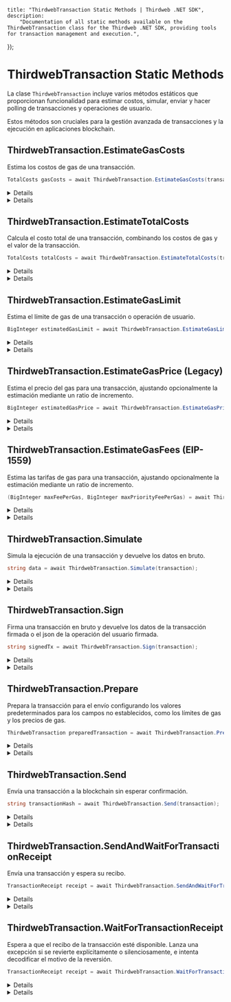 
	title: "ThirdwebTransaction Static Methods | Thirdweb .NET SDK",
	description:
		"Documentation of all static methods available on the ThirdwebTransaction class for the Thirdweb .NET SDK, providing tools for transaction management and execution.",
});

# ThirdwebTransaction Static Methods

La clase `ThirdwebTransaction` incluye varios métodos estáticos que proporcionan funcionalidad para estimar costos, simular, enviar y hacer polling de transacciones y operaciones de usuario.

Estos métodos son cruciales para la gestión avanzada de transacciones y la ejecución en aplicaciones blockchain.

## ThirdwebTransaction.EstimateGasCosts

Estima los costos de gas de una transacción.

```csharp
TotalCosts gasCosts = await ThirdwebTransaction.EstimateGasCosts(transaction);
```

<Details summary="Parameters">

### transaction (required)

Una instancia de `ThirdwebTransaction`. La transacción para la que estás estimando los costos de gas.

</Details>

<Details summary="Return Value">

### TotalCosts

Devuelve los costos estimados de gas como `TotalCosts`, incluyendo los costos en `ether` y `wei`.

</Details>

## ThirdwebTransaction.EstimateTotalCosts

Calcula el costo total de una transacción, combinando los costos de gas y el valor de la transacción.

```csharp
TotalCosts totalCosts = await ThirdwebTransaction.EstimateTotalCosts(transaction);
```

<Details summary="Parameters">

### transaction (required)

Una instancia de `ThirdwebTransaction`. La transacción para la que estás calculando los costos totales.

</Details>

<Details summary="Return Value">

### TotalCosts

Devuelve los costos totales de la transacción como `TotalCosts`, que abarca tanto los costos de gas como el valor de la transacción en `ether` y `wei`.

</Details>

## ThirdwebTransaction.EstimateGasLimit

Estima el límite de gas de una transacción o operación de usuario.

```csharp
BigInteger estimatedGasLimit = await ThirdwebTransaction.EstimateGasLimit(transaction);
```

<Details summary="Parameters">

### transaction (required)

Una instancia de `ThirdwebTransaction`. La transacción para la que estás estimando el límite de gas.

</Details>

<Details summary="Return Value">

### BigInteger

Devuelve el límite de gas estimado como un `BigInteger`.

</Details>

## ThirdwebTransaction.EstimateGasPrice (Legacy)

Estima el precio del gas para una transacción, ajustando opcionalmente la estimación mediante un ratio de incremento.

```csharp
BigInteger estimatedGasPrice = await ThirdwebTransaction.EstimateGasPrice(transaction, withBump);
```

<Details summary="Parameters">

### transaction (required)

Una instancia de `ThirdwebTransaction`. La transacción para la que estás estimando el precio del gas.

### withBump (opcional)

Un valor booleano que indica si ajustar la estimación del precio del gas mediante un factor para tener en cuenta las condiciones de la red. El valor predeterminado es `true`.

</Details>

<Details summary="Return Value">

### BigInteger

Devuelve el precio estimado del gas como un `BigInteger`.

</Details>

## ThirdwebTransaction.EstimateGasFees (EIP-1559)

Estima las tarifas de gas para una transacción, ajustando opcionalmente la estimación mediante un ratio de incremento.

```csharp
(BigInteger maxFeePerGas, BigInteger maxPriorityFeePerGas) = await ThirdwebTransaction.EstimateGasFees(transaction, withBump);
```

<Details summary="Parameters">

### transaction (required)

Una instancia de `ThirdwebTransaction`. La transacción para la que estás estimando las tarifas de gas.

### withBump (opcional)

Un valor booleano que indica si ajustar las tarifas de gas estimadas mediante un factor para tener en cuenta las condiciones de la red. El valor predeterminado es `true`.

</Details>

<Details summary="Return Value">

### (BigInteger maxFeePerGas, BigInteger maxPriorityFeePerGas)

Devuelve una tupla que contiene la tarifa máxima estimada por gas y la tarifa máxima de prioridad por gas, ambas como `BigInteger`.

</Details>

## ThirdwebTransaction.Simulate

Simula la ejecución de una transacción y devuelve los datos en bruto.

```csharp
string data = await ThirdwebTransaction.Simulate(transaction);
```

<Details summary="Parameters">

### transaction (required)

Una instancia de `ThirdwebTransaction`. La transacción que estás simulando.

</Details>

<Details summary="Return Value">

### string

Devuelve los datos en bruto de la transacción simulada como un `string`.

</Details>

## ThirdwebTransaction.Sign

Firma una transacción en bruto y devuelve los datos de la transacción firmada o el json de la operación del usuario firmada.

```csharp
string signedTx = await ThirdwebTransaction.Sign(transaction);
```

<Details summary="Parameters">

### transaction (required)

Una instancia de `ThirdwebTransaction`. La transacción que estás firmando.

</Details>

<Details summary="Return Value">

### string

Devuelve los datos de la transacción firmada como un `string` o el json de la operación del usuario firmada si se está utilizando Account Abstraction.

</Details>

## ThirdwebTransaction.Prepare

Prepara la transacción para el envío configurando los valores predeterminados para los campos no establecidos, como los límites de gas y los precios de gas.

```csharp
ThirdwebTransaction preparedTransaction = await ThirdwebTransaction.Prepare(transaction);
```

<Details summary="Parameters">

### transaction (required)

Una instancia de `ThirdwebTransaction`. La transacción que deseas preparar para el envío.

</Details>

<Details summary="Return Value">

### ThirdwebTransaction

Devuelve la transacción preparada como una instancia de `ThirdwebTransaction`, con todos los campos necesarios completados.

</Details>

## ThirdwebTransaction.Send

Envía una transacción a la blockchain sin esperar confirmación.

```csharp
string transactionHash = await ThirdwebTransaction.Send(transaction);
```

<Details summary="Parámetros">

### transaction (required)

Una instancia de `ThirdwebTransaction`. La transacción que deseas enviar a la blockchain.

</Details>

<Details summary="Valor de retorno">

### string

Devuelve el hash de la transacción como una `string`.

</Details>

## ThirdwebTransaction.SendAndWaitForTransactionReceipt

Envía una transacción y espera su recibo.

```csharp
TransactionReceipt receipt = await ThirdwebTransaction.SendAndWaitForTransactionReceipt(transaction);
```

<Details summary="Parámetros">

### transaction (required)

Una instancia de `ThirdwebTransaction`. La transacción que estás enviando y esperando su recibo.

</Details>

<Details summary="Valor de retorno">

### TransactionReceipt

Devuelve el recibo de la transacción como un `TransactionReceipt`, que incluye detalles del resultado de la ejecución de la transacción.

</Details>

## ThirdwebTransaction.WaitForTransactionReceipt

Espera a que el recibo de la transacción esté disponible. Lanza una excepción si se revierte explícitamente o silenciosamente, e intenta decodificar el motivo de la reversión.

```csharp
TransactionReceipt receipt = await ThirdwebTransaction.WaitForTransactionReceipt(client, chainId, txHash);
```

<Details summary="Parámetros">

### client (required)

Una instancia de `ThirdwebClient`.

### chainId (required)

El ID de la cadena de la red blockchain donde se envió la transacción. Debe ser un `BigInteger`.

### txHash (required)

El hash de la transacción que estás esperando. Debe ser una cadena hexadecimal (`string`).

### cancellationToken (optional)

Un `CancellationToken` para cancelar la operación.

</Details>


<Details summary="Valor de retorno">

### TransactionReceipt

Devuelve el recibo de la transacción como un `TransactionReceipt`, que incluye los detalles del resultado de la ejecución de la transacción.

</Details>

